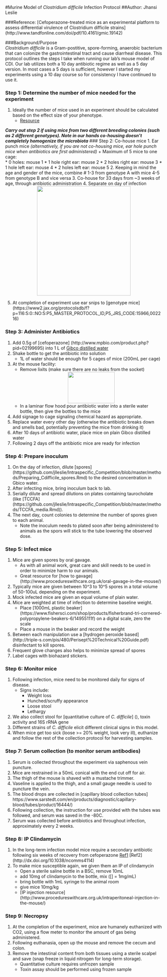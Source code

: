 #Murine Model of *Clostridium difficile* Infection Protocol
##Author: Jhansi Leslie 

###Reference: [Cefoperazone-treated mice as an experimental platform to assess differential virulence of Clostridium difficile strains] (http://www.tandfonline.com/doi/pdf/10.4161/gmic.19142) 

###Background/Purpose  
 *Clostridium difficile* is a Gram-postitive, spore-forming,  anaerobic bacterium that can colonize the gastrointestinal tract and cause diarrheal disease. 
This protocol outlines the steps I take when running  our lab's mouse model of CDI. 
Our lab utilizes both a 10 day antibiotic regime as well as a 5 day version. 
In most cases a 5 days is sufficient, however I started my experiments using a 10 day course so for consistency I have continued to use it. 

### Step 1: Determine the number of mice needed for the experiment 
1. Ideally the number of mice used in an experiment should be calculated based on the effect size of your phenotype. 
	+ [Resource](http://www.ncbi.nlm.nih.gov/pmc/articles/PMC3826013/)

**_Carry out step 2 if using mice from two different breeding colonies (such as 2 different genotypes).  Note in our hands co-housing doesn't completely homogenize the microbiota_** 
### Step 2: Co-house mice 
1. Ear punch mice *(alternatively, if you are not co-housing mice, ear hole punch mice when antibiotics are first administered)* 
	+   Maximum of 5 mice to one cage:		
		*	0 holes: mouse 1
		*	1 hole right ear: mouse 2
		*	2 holes right ear: mouse 3
		*	1 hole left ear: mouse 4
		*	2 holes left ear: mouse 5
2. Keeping in mind the age and gender of the mice, combine # 1-3 from genotype A with mice 4-5 from genotype B  and vice versa 
3. Co-house for 33 days from ~3 weeks of age, through antibiotic administration
4. Separate on day of infection
<div style="text-align:center"><img src ="https://raw.githubusercontent.com/jlleslie/Intraspecific_Competition/master/images/cohouse_diagram.jpg?token=AJ8FttL540Bm0cr2KCsxRVaUjoxvOfAwks5Xm5USwA%3D%3D" width="300" height="350" /></div> 
5. At completion of experiment use ear snips to [genotype  mice] (https://www2.jax.org/protocolsdb/f?p=116:5:0::NO:5:P5_MASTER_PROTOCOL_ID,P5_JRS_CODE:15966,002216)


### Step 3: Administer Antibiotics 
1. Add 0.5g of [cefoperazone] (http://www.mpbio.com/product.php?pid=02199695) into 1 L of [Gibco distilled water](https://www.thermofisher.com/order/catalog/product/15230001)
2. Shake bottle to get the antibiotic into solution
	+ 1L of water should be enough for 5 cages of mice (200mL per cage)
3. At the mouse facility: 
	+ Remove lixits (make sure there are no leaks from the socket) 
<div style="text-align:center"><img src ="https://raw.githubusercontent.com/jlleslie/Intraspecific_Competition/master/images/lixit.jpg?token=AJ8Ftn-dm0NMB6te8PYtPT8Ouo4gVo8sks5Xm416wA%3D%3D" width="150" height="100" /></div> 
	+ In a laminar flow hood pour antibiotic water into a sterile water bottle, then give the bottles to the mice
4. Add signage to cage signaling chemical hazard as appropriate.  
5. Replace water every other day (otherwise the antibiotic breaks down and smells bad, potentially preventing the mice from drinking it) 
6. After 10 days of antibiotic water, place mice on plain Gibco distilled water
7. Following 2 days off the antibiotic mice are ready for infection 

### Step 4: Prepare inoculum
1. On the day of infection, dilute [spores] (https://github.com/jlleslie/Intraspecific_Competition/blob/master/methods/Preparing_Cdifficile_spores.Rmd) to the desired concentration in Gbico water.  
2. After infecting mice, bring inoculum back to lab. 
3. Serially dilute and spread dilutions on plates containing taurocholate (like [TCCFA] (https://github.com/jlleslie/Intraspecific_Competition/blob/master/methods/TCCFA_media.Rmd)). 
4. The next day, count colonies to determine the number of spores given to each animal. 
	+ Note the inoculum needs to plated soon after being administered to animals as the spors will stick to the tube lowering the observed dose. 

### Step 5: Infect mice 
1. Mice are given spores by oral gavage.
	+ As with all animal work, great care and skill needs to be used in order to minimize harm to our animals. 
	+ Great resource for [how to gavage] (http://www.procedureswithcare.org.uk/oral-gavage-in-the-mouse/)
2. Typically mice are given between 10^3 to 10^5 spores in a total volume of 50-100uL depending on the experiment.
3. Mock infected mice are given an equal volume of plain water. 
4. Mice are weighted at time of infection to determine baseline weight. 
	+ Place [1000mL plastic beaker] (https://www.fishersci.com/shop/products/fisherbrand-tri-cornered-polypropylene-beakers-6/14955111f) on a digital scale, zero the scale 
	+ Place a mouse in the beaker and record the weight
5. Between each manipulation use a [hydrogen peroxide based] (http://triple-s.com/pis/480/Perisept%20Technical%20Guide.pdf) disinfectant to kill spores. 
6. Frequent glove changes also helps to minimize spread of spores 
7. Label cages with biohazard stickers. 

### Step 6: Monitor mice 
1. Following infection, mice need to be monitored daily for signs of disease. 
	+	Signs include: 
		* Weight loss
		* Hunched/scruffy appearance 
		* Loose stool
		* Lethargy
3. We also collect stool for [quantitative culture of *C. difficile*] (), toxin activity and 16S rRNA gene 
2. Different strains of *C. difficile* elicit different clinical signs in this model. 
3. When mice get too sick (loose >= 20% weight, look very ill), euthanize and follow the rest of the collection protocol for harvesting samples. 

### Step 7: Serum collection (to monitor serum antibodies)   
1. Serum is collected throughout the experiment via saphenous vein puncture.
2. Mice are restrained in a 50mL conical with the end cut off for air.
3. The thigh of the mouse is shaved with a mustache trimmer. 
3. Vaseline is applied to the thigh, and a small gauge needle is used to puncture the vein.
4. The blood drops  are collected in [capillary blood collection tubes] https://www.sarstedt.com/en/products/diagnostic/capillary-blood/tubes/product/16444/) 
5. Following collection, the instruction for use provided with the tubes was followed, and serum was saved in the -80C. 
6. Serum was collected before antibiotics and throughout infection, approximately every 2 weeks. 

### Step 8: IP Clindamycin
1.	In the long-term infection model mice require a secondary antibiotic following six weeks of recovery from cefoperazone [Ref1](http://www.ncbi.nlm.nih.gov/pmc/articles/PMC3225775/pdf/gmic0203_0145.pdf) [Ref2] (http://dx.doi.org/10.1038/ncomms4114)
2. To make mice susceptible again, we given them an IP of clindamycin 
	+ Open a sterile saline bottle in a BSC, remove 10mL
	+ add 10mg of clindamycin to the bottle, mix ([] = 1mg/mL)
	+ bring bottle with 1mL syringe to the animal room
	+ give mice 10mg/kg
	+ [IP injection resource] (http://www.procedureswithcare.org.uk/intraperitoneal-injection-in-the-mouse/) 
	
### Step 9: Necropsy
1. At the completion of the experiment, mice are humanely euthanized with CO2, using a flow meter to monitor the amount of gas being administered.
2. Following euthanasia, open up the mouse and remove the cecum and colon. 
3. Remove the intestinal content from both tissues using a sterile scalpel and save (snap freeze in liquid nitrogen for long-term storage). 
	+ Quantitative culture requires unfrozen sample  
	+ Toxin assay should be performed using frozen sample   


